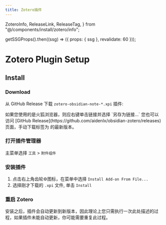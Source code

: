 ```yaml
---
title: Zotero插件
---
```


  ZoteroInfo,
  ReleaseLink,
  ReleaseTag,
} from "@/components/install/zotero/info";

  getSSGProps().then((ssg) => ({ props: { ssg }, revalidate: 60 }));

# Zotero Plugin Setup

<ZoteroInfo />

## Install

<Steps>

### Download

从 GitHub Release 下载 `zotero-obsidian-note-*.xpi` 插件: <ReleaseLink />

<Callout type="info">
  如果您使用的是火狐浏览器，则应右键单击链接并选择 `另存为链接...`
</Callout>

<Callout>
  您也可以访问 [GitHub Release](https://github.com/aidenlx/obsidian-zotero/releases) 页面，手动下载标签为 <ReleaseTag /> 的最新版本。
</Callout>

### 打开插件管理器

主菜单选择 `工具` > `附件组件`

### 安装插件

1. 点击右上角齿轮⚙图标，在菜单中选择 `Install Add-on From File...`
2. 选择刚才下载的 `.xpi` 文件, 单击 `Install`

### 重启 Zotero

</Steps>

<Callout type="info">
  安装之后，插件会自动更新到新版本，因此理论上您只需执行一次此处描述的过程，如果插件未能自动更新，你可能需要重复此过程。
</Callout>
